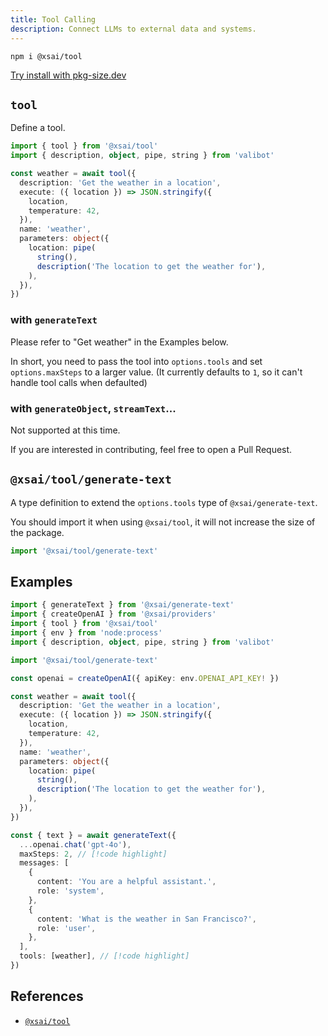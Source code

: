 ```yaml
---
title: Tool Calling
description: Connect LLMs to external data and systems.
---
```



```package-install
npm i @xsai/tool
```

[Try install with pkg-size.dev](https://pkg-size.dev/@xsai/tool)

## `tool`

Define a tool.

```ts twoslash
import { tool } from '@xsai/tool'
import { description, object, pipe, string } from 'valibot'

const weather = await tool({
  description: 'Get the weather in a location',
  execute: ({ location }) => JSON.stringify({
    location,
    temperature: 42,
  }),
  name: 'weather',
  parameters: object({
    location: pipe(
      string(),
      description('The location to get the weather for'),
    ),
  }),
})
```

### with `generateText`

Please refer to "Get weather" in the Examples below.

In short, you need to pass the tool into `options.tools` and set `options.maxSteps` to a larger value. (It currently defaults to `1`, so it can't handle tool calls when defaulted)

### with `generateObject`, `streamText`...

Not supported at this time.

If you are interested in contributing, feel free to open a Pull Request.

## `@xsai/tool/generate-text`

A type definition to extend the `options.tools` type of `@xsai/generate-text`.

You should import it when using `@xsai/tool`, it will not increase the size of the package.

```ts
import '@xsai/tool/generate-text'
```

## Examples

<Accordions>
  <Accordion title="Get weather">

```ts twoslash
import { generateText } from '@xsai/generate-text'
import { createOpenAI } from '@xsai/providers'
import { tool } from '@xsai/tool'
import { env } from 'node:process'
import { description, object, pipe, string } from 'valibot'

import '@xsai/tool/generate-text'

const openai = createOpenAI({ apiKey: env.OPENAI_API_KEY! })

const weather = await tool({
  description: 'Get the weather in a location',
  execute: ({ location }) => JSON.stringify({
    location,
    temperature: 42,
  }),
  name: 'weather',
  parameters: object({
    location: pipe(
      string(),
      description('The location to get the weather for'),
    ),
  }),
})

const { text } = await generateText({
  ...openai.chat('gpt-4o'),
  maxSteps: 2, // [!code highlight]
  messages: [
    {
      content: 'You are a helpful assistant.',
      role: 'system',
    },
    {
      content: 'What is the weather in San Francisco?',
      role: 'user',
    },
  ],
  tools: [weather], // [!code highlight]
})
```

  </Accordion>
</Accordions>

## References

- [`@xsai/tool`](../references/tool)
